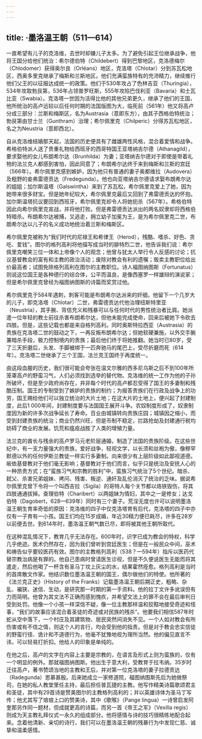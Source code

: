```yaml
---
---
---
```

title: ·墨洛温王朝（511—614）
---




一直希望有儿子的克洛维，去世时却嫌儿子太多。为了避免引起王位继承战争，他将王国分给他们统治：希尔德伯特（Childebert）得到巴黎地区，克洛德梅尔（Chlodomer）获得奥尔良（Orléans）地区，克洛塔（Chlotar）分到苏瓦松地区，西奥多里克继承了梅斯和兰斯地区。他们充满蛮族特有的充沛精力，继续推行他们父王的以征服达成统一的政策。他们于530年攻占了色林吉亚（Thuringia），534年攻取勃艮第，536年占领普罗旺斯，555年攻陷巴伐利亚（Bavaria）和士瓦比亚（Swabia）。克洛塔一世因为活得比他的其他兄弟更久，继承了他们的王国，他所统治的高卢远较以后任何时期的法国版图为大，临死前（561年）他又将高卢分成三部分：兰斯和梅斯区，名为Austrasia（意即东方），由其子西格伯特统治；勃艮第由甘士兰（Gunthram）治理；希尔佩里克（Chilperic）分得苏瓦松地区，名之为Neustria（意即西北）。

自从克洛维结婚那天起，法国的历史便具有了雌雄两性风格，混合着爱情和战争。希格伯特派人送了贵重礼物给西班牙的西哥特国王亚塔纳吉尔德（Athanagild），要求娶他的女儿布朗希尔达（Brunhilda）为妻；亚塔纳吉尔德对于即使是带着礼物的法兰克人都感到害怕，因此同意了；布朗希尔达终于来到梅斯和兰斯的宫廷（566年）。希尔佩里克感到嫉妒，因为他只有普通的妻子奥都维拉（Audovera）及粗野的妾弗雷德贡达（Fredegunda）。他也向亚塔纳吉尔德请求娶布朗希尔达的姐姐；加尔斯温塔（Galswintha）来到了苏瓦松，希尔佩里克爱上了她，因为她带来很多财宝。但是她年纪较大，希尔佩里克最后又回到了弗雷德贡达的怀抱。加尔斯温塔抗议要回到西班牙，希尔佩里克却令人将她扼杀（567年）。希格伯特因此向希尔佩里克宣战，并将他打败。但是弗雷德贡达派出的两名奴隶却将西格伯特暗杀。布朗希尔达被捕，又逃走，拥立幼子加冕为王，是为希尔佩里克二世，布朗希尔达以儿子的名义成功地统治着兰斯和梅斯区。

希尔佩里克被称为“我们时代的尼禄王和希律王（Herod），残酷、嗜杀、好色、贪吃、爱钱”。图尔的格列高利将他描写成当时的腓特烈二世，他告诉我们说：希尔佩里克嘲笑三位一体和上帝像个人的观念；他曾与犹太人举行令人反感的讨论；抗议基督教会的富有和主教的政治活动；废除对教会有利的遗嘱；贩卖主教职位给出价最高者；试图免除格列高利在图尔的主教职位。诗人福图纳图斯（Fortunatus）则说这位国王是各种德行的综合体，公平而温良，是像西塞罗一样雄辩的演说家；但是希尔佩里克曾经为福图纳图斯的诗篇而奖赏过他。

希尔佩里克于584年遇刺，刺客可能是布朗希尔达派来的奸细。他留下一个几岁大的儿子，即克洛塔（Chlotar）二世，弗雷德贡达代他治理纽斯特里亚（Neustria），其手腕、背信充义和残暴可以与任何时代的男性统治者比肩。她派遣一位年轻的教士前往杀害布朗希尔达，但他未能完成使命，回来后被她下令砍去四肢。但是，这些记载也都是来自格列高利。同时奥斯特拉西亚（Austrasia）的贵族在克洛塔二世的鼓动之下，一再反叛布朗希尔达；但她软硬兼施，以外交手腕兼暗杀手段，极力控制境内的贵族；最后他们终于将她推翻。她当时已80岁，受了三天折磨后，头发、手脚被绑于一匹奔驰马的尾巴上，受尽折磨而死（614年）。克洛塔二世继承了三个王国，法兰克王国终于再度统一。

由这段血腥的历史，我们很可能会夸张在温文尔雅的西多尼乌斯之后不到100年所笼罩高卢的野蛮习气，人们必须找到选举的替代物。克洛维的统一工作为他的子孙所破坏，但是至少政府尚存在，并非每个时代的高卢都忍受得了国王的多妻制和残酷压制。国王的专制受到了嫉妒的贵族的制约；为报答贵族们在行政及战争上的功劳，国王赐给他们可以独立统治的大片土地；在这大片的土地上，便兴起了封建制度，此后1 000年间，封建制度要与法国国王展开斗争。农奴制度形成了，奴隶制度因为新的许多次战争延长了寿命。百业由城镇转向贵族庄园；城镇因之缩小，而受到封建贵族的统治；商业仍然兴旺，但是币制不稳定，拦路抢劫及封建通行税均妨碍了商业的发展。饥荒和瘟疫战胜了人类的增殖力量。

法兰克的酋长与残余的高卢罗马元老阶层通婚，制造了法国的贵族阶级。在这些世纪中，有一支力量强大的贵族，爱好战争，轻视文学，以长须和丝袍为傲，像穆罕默德以外的任何伊斯兰教徒一样实行多妻制。向来很少有上层阶级如此鄙视道德。皈依基督教对于他们毫无影响；基督教对于他们而言，似乎只是统治及安抚人心的一种昂贵方式；在“蛮族习气和宗教的胜利”中，蛮族习气统治了5个世纪。暗杀、弑父、杀害兄弟姐妹、拷问、残害、叛逆、通奸及乱伦消灭了统治的乏味。据说希尔佩里克曾下令将一个叫西吉拉（Sigila）的哥特人每个关节都以烙铁毁伤，将其四肢通通拔掉。查理伯特（Charibert）以两姐妹为情妇，其中之一是修女；达戈伯特（Dagobert，628—639年）同时有三个妻子。荒淫无度也许可以说明墨洛温王朝生育率奇低的原因：克洛维的四子中仅克洛塔育有后代，克洛塔的四子中亦仅有一子育有一小孩。国王们均在15岁成婚，年近30精力便已耗尽，许多在28岁以前便去世。到614年时，墨洛温王朝气数已尽，即将被其他王朝所取代。

在这种混乱情况下，教育几乎无法存在。600年时，识字已成为教会的特权，科学几乎绝迹。医术仍然存在，因为我们曾听到宫廷医生；但是在一般民众中间，巫术和祷告似乎要较医药有效。图尔的主教格列高利（538？—594年）指斥以医药代替宗教治病是有罪的。他自己患病时曾请医生诊视，但是不久便说医生无能而将其遣走，然后他喝了一杯含有圣马丁坟上灰尘的水，结果霍然痊愈。格列高利是当时的首席散文作家。他结识数位墨洛温王朝的国王，偶尔做他们的特使。他所著的《法兰克正史》（History of the Franks）记载墨洛温王朝后期正史，粗略、杂乱、褊狭、迷信、生动，是研究那一时期的第一手资料。他的拉丁文许多讹误但有力而简明。他曾为其文法不正确而感到愧疚，并希望文法上的罪不会在最后审判日受到处罚。他像一个小孩一样深信不疑，像一位主教那样温和狡黠地接受奇迹和怪事，“我们的故事应该混合着圣徒的奇迹或对民族的残杀”。他要我们相信587年时蛇从空中落下，一个村庄及其建筑物、居民突然间消失不见。一个人如对教会有所伤害或有不信之情，则这个人的言行，均会受到他的指责。但是对于教会忠实信徒的野蛮行径、诡计和不道德行为，他毫不犹豫地视为理所当然。他的偏见直言不讳，可以轻易打折扣。他给人的印象是单纯的。

在他之后，高卢的文字在内容上主要是宗教的，在语言及形式上则为蛮族的，仅有一个明显的例外。那就福图纳图斯。他出生于意大利，受教育于拉韦纳。35岁时迁往高卢，著书赞颂当地的主教和王后，并对第一位克洛塔的妻子拉德贡达（Radegunda）思慕甚殷。后来她成立一家修道院，福图纳图斯先后为她做祭司，在她的私人教堂里任主持，最后担任普瓦捷的主教。他写作精美诗篇歌颂君主和圣徒，其中有29首诗是赞美图尔的主教格列高利的；并以英雄诗体为圣马丁写传；他尤其写了琅琅上口的赞美诗，其中《歌喉》（Pange lingua）一诗曾启发阿奎那另作同一题材，但成就更高的诗篇，而另一首《帝王之军》（Vexilla regis）则成为天主教礼拜仪式一永久的组成部分。他将感情与诗的技巧很精练地配合起来。念着他清新、亲切的诗行，我们可以在墨洛温王朝的残暴行为中发现仁慈、诚挚和温柔感情。